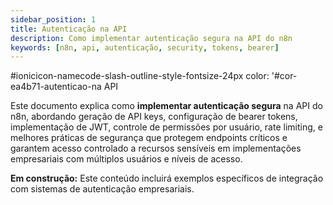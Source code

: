---
sidebar_position: 1
title: Autenticação na API
description: Como implementar autenticação segura na API do n8n
keywords: [n8n, api, autenticação, security, tokens, bearer]
---


#ionicicon-namecode-slash-outline-style-fontsize-24px color: '#cor-ea4b71-autenticao-na API

Este documento explica como **implementar autenticação segura** na API do n8n, abordando geração de API keys, configuração de bearer tokens, implementação de JWT, controle de permissões por usuário, rate limiting, e melhores práticas de segurança que protegem endpoints críticos e garantem acesso controlado a recursos sensíveis em implementações empresariais com múltiplos usuários e níveis de acesso.

**Em construção:** Este conteúdo incluirá exemplos específicos de integração com sistemas de autenticação empresariais.
